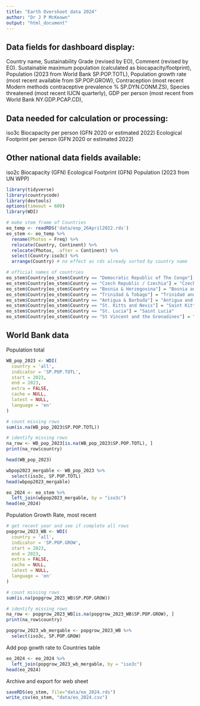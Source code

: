```yaml
---
title: "Earth Overshoot data 2024"
author: "Dr J P McKeown"
output: "html_document"
---
```


## Data fields for dashboard display: 
Country name,
Sustainability Grade (revised by EO),
Comment (revised by EO).
Sustainable maximum population (calculated as biocapacity/footprint),
Population (2023 from World Bank SP.POP.TOTL),
Population growth rate (most recent available from SP.POP.GROW),
Contraception (most recent Modern methods contraceptive prevalence % SP.DYN.CONM.ZS),
Species threatened (most recent IUCN quarterly),
GDP per person (most recent from World Bank NY.GDP.PCAP.CD),

## Data needed for calculation or processing:
iso3c
Biocapacity per person (GFN 2020 or estimated 2022)
Ecological Footprint per person (GFN 2020 or estimated 2022)

## Other national data fields available:
iso2c
Biocapacity (GFN)
Ecological Footprint (GFN)
Population (2023 from UN WPP)

```r
library(tidyverse)
library(countrycode)
library(devtools)
options(timeout = 600)
library(WDI)
```

```r
# make stem frame of Countries
eo_temp <- readRDS('data/eop_26April2022.rds')
eo_stem <- eo_temp %>%
  rename(Photos = Freq) %>% 
  relocate(Country, Continent) %>%
  relocate(Photos, .after = Continent) %>% 
  select(Country:iso3c) %>% 
  arrange(Country) # no effect as rds already sorted by country name

# official names of countries
eo_stem$Country[eo_stem$Country == "Democratic Republic of The Congo"] = "Democratic Republic of the Congo"
eo_stem$Country[eo_stem$Country == "Czech Republic / Czechia"] = "Czech Republic"
eo_stem$Country[eo_stem$Country == "Bosnia & Herzegovina"] = "Bosnia and Herzegovina"
eo_stem$Country[eo_stem$Country == "Trinidad & Tobago"] = "Trinidad and Tobago"
eo_stem$Country[eo_stem$Country == "Antigua & Barbuda"] = "Antigua and Barbuda"
eo_stem$Country[eo_stem$Country == "St. Kitts and Nevis"] = "Saint Kitts and Nevis"
eo_stem$Country[eo_stem$Country == "St. Lucia"] = "Saint Lucia"
eo_stem$Country[eo_stem$Country == "St Vincent and the Grenadines"] = "Saint Vincent and the Grenadines"
```

## World Bank data

Population total

```r
WB_pop_2023 <- WDI(
  country = 'all',
  indicator = 'SP.POP.TOTL',
  start = 2023,
  end = 2023,
  extra = FALSE,
  cache = NULL,
  latest = NULL,
  language = 'en'
)

# count missing rows
sum(is.na(WB_pop_2023$SP.POP.TOTL))

# identify missing rows
na_row <- WB_pop_2023[is.na(WB_pop_2023$SP.POP.TOTL), ]
print(na_row$country)

head(WB_pop_2023)
```

```r
wbpop2023_mergable <- WB_pop_2023 %>% 
  select(iso3c, SP.POP.TOTL)
head(wbpop2023_mergable)
```

```r
eo_2024 <- eo_stem %>% 
  left_join(wbpop2023_mergable, by = "iso3c")
head(eo_2024)
```

Population Growth Rate, most recent
```r
# get recent year and see if complete all rows
popgrow_2023_WB <- WDI(
  country = 'all',
  indicator = 'SP.POP.GROW',
  start = 2023,
  end = 2023,
  extra = FALSE,
  cache = NULL,
  latest = NULL,
  language = 'en'
)

# count missing rows
sum(is.na(popgrow_2023_WB$SP.POP.GROW))

# identify missing rows
na_row <- popgrow_2023_WB[is.na(popgrow_2023_WB$SP.POP.GROW), ]
print(na_row$country)
```

```r
popgrow_2023_wb_mergable <- popgrow_2023_WB %>% 
  select(iso3c, SP.POP.GROW)
```

Add pop gowth rate to Countries table 
```r
eo_2024 <- eo_2024 %>% 
  left_join(popgrow_2023_wb_mergable, by = "iso3c")
head(eo_2024)
```

Archive and export for web sheet
```r
saveRDS(eo_stem, file="data/eo_2024.rds")
write_csv(eo_stem, "data/eo_2024.csv")
```